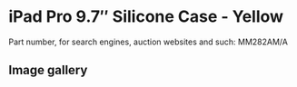 
# iPad Pro 9.7″ Silicone Case - Yellow

Part number, for search engines, auction websites and such: MM282AM/A

## Image gallery

<div style={{ width: "768px" }}>
  <GalleryComponent
    images={[
      {
        original: "/everysource/MM282.webp",
        thumbnail: "/everypreview/MM282.webp",
      },
      {
        original: "/everysource/MM282_AV1_GOLD.webp",
        thumbnail: "/everypreview/MM282_AV1_GOLD.webp",
      },
      {
        original: "/everysource/MM282_AV1_ROSEGOLD.webp",
        thumbnail: "/everypreview/MM282_AV1_ROSEGOLD.webp",
      },
      {
        original: "/everysource/MM282_AV1_SILVER.webp",
        thumbnail: "/everypreview/MM282_AV1_SILVER.webp",
      },
      {
        original: "/everysource/MM282_AV1_SPACE_GRAY.webp",
        thumbnail: "/everypreview/MM282_AV1_SPACE_GRAY.webp",
      },
      {
        original: "/everysource/MM282_AV2.webp",
        thumbnail: "/everypreview/MM282_AV2.webp",
      },
      {
        original: "/everysource/MM282_AV3.webp",
        thumbnail: "/everypreview/MM282_AV3.webp",
      },
      {
        original: "/everysource/MM282_AV4.webp",
        thumbnail: "/everypreview/MM282_AV4.webp",
      }
    ]}
  />
</div>
